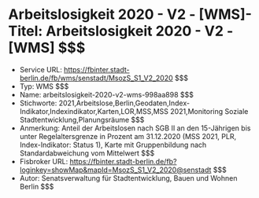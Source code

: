 # Arbeitslosigkeit 2020 - V2 - [WMS]- Titel: Arbeitslosigkeit 2020 - V2 - [WMS] $$$
- Service URL: https://fbinter.stadt-berlin.de/fb/wms/senstadt/MsozS_S1_V2_2020 $$$
- Typ: WMS $$$
- Name: arbeitslosigkeit-2020-v2-wms-998aa898 $$$
- Stichworte: 2021,Arbeitslose,Berlin,Geodaten,Index-Indikator,Indexindikator,Karten,LOR,MSS,MSS 2021,Monitoring Soziale Stadtentwicklung,Planungsräume $$$
- Anmerkung: Anteil der Arbeitslosen nach SGB II an den 15-Jährigen bis unter Regelaltersgrenze in Prozent am 31.12.2020 (MSS 2021, PLR, Index-Indikator: Status 1), Karte mit Gruppenbildung nach Standardabweichung vom Mittelwert $$$
- Fisbroker URL: https://fbinter.stadt-berlin.de/fb?loginkey=showMap&mapId=MsozS_S1_V2_2020@senstadt $$$
- Autor: Senatsverwaltung für Stadtentwicklung, Bauen und Wohnen Berlin $$$

